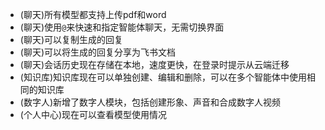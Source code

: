 - (聊天)所有模型都支持上传pdf和word
- (聊天)使用`@`来快速和指定智能体聊天，无需切换界面
- (聊天)可以复制生成的回复
- (聊天)可以将生成的回复分享为飞书文档
- (聊天)会话历史现在存储在本地，速度更快，在登录时提示从云端迁移
- (知识库)知识库现在可以单独创建、编辑和删除，可以在多个智能体中使用相同的知识库
- (数字人)新增了数字人模块，包括创建形象、声音和合成数字人视频
- (个人中心)现在可以查看模型使用情况
